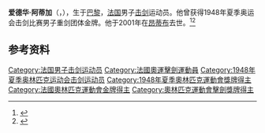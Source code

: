 '''爱德华·阿蒂加'''（{{lang-fr|Édouard Artigas}}，{{bd|1906年|2月26日|2001年|2月25日|}}），生于[[巴黎|巴黎]]，[[法国|法国]]男子[[击剑|击剑]]运动员。他曾获得1948年夏季奥运会击剑比赛男子重剑团体金牌。他于2001年在[[昂蒂布|昂蒂布]]去世。<ref>{{Cite web|title=Edouard ARTIGAS|url=https://www.olympic.org/edouard-artigas|accessdate=2021-03-11|date=2021-03-11|work=International Olympic Committee|language=en}}</ref><ref name="sports-reference">{{cite web |url=https://www.sports-reference.com/olympics/athletes/ar/edouard-artigas-1.html |archive-url=https://web.archive.org/web/20200417195021/https://www.sports-reference.com/olympics/athletes/ar/edouard-artigas-1.html |archive-date=2020-04-17 |title=Édouard Artigas Olympic Results |accessdate=2010-06-17 |work=sports-reference.com}}</ref>

== 参考资料 ==
{{reflist}}

{{奥林匹克运动会击剑比赛男子重剑团体冠军}}
{{世界击剑锦标赛男子重剑个人冠军}}

{{Authority control}}
{{DEFAULTSORT:Artigas, Édouard}}
[[Category:法国男子击剑运动员|Category:法国男子击剑运动员]]
[[Category:法國奧運擊劍運動員|Category:法國奧運擊劍運動員]]
[[Category:1948年夏季奥林匹克运动会击剑运动员|Category:1948年夏季奥林匹克运动会击剑运动员]]
[[Category:1948年夏季奧林匹克運動會獎牌得主|Category:1948年夏季奧林匹克運動會獎牌得主]]
[[Category:法國奧林匹克運動會金牌得主|Category:法國奧林匹克運動會金牌得主]]
[[Category:奧林匹克運動會擊劍獎牌得主|Category:奧林匹克運動會擊劍獎牌得主]]